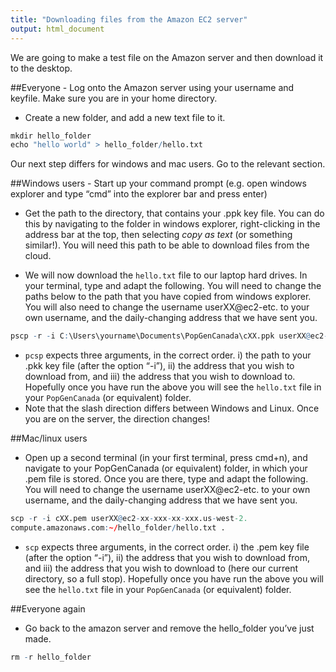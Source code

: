 ```yaml
---
title: "Downloading files from the Amazon EC2 server"
output: html_document
---
```


We are going to make a test file on the Amazon server and then download it to the desktop.

##Everyone
- Log onto the Amazon server using your username and keyfile. Make sure you are in your home directory.

- Create a new folder, and add a new text file to it.

```r
mkdir hello_folder
echo "hello world" > hello_folder/hello.txt
```


Our next step differs for windows and mac users. Go to the relevant section.


##Windows users
- Start up your command prompt (e.g. open windows explorer and type "cmd" into the explorer bar and press enter)

- Get the path to the directory, that contains your .ppk key file. You can do this by navigating to the folder in windows explorer, right-clicking in the address bar at the top, then selecting *copy as text* (or something similar!). You will need this path to be able to download files from the cloud.

- We will now download the `hello.txt` file to our laptop hard drives. In your terminal, type and adapt the following. You will need to change the paths below to the path that you have copied from windows explorer. You will also need to change the username userXX@ec2-etc. to your own username, and the daily-changing address that we have sent you. 


```r
pscp -r -i C:\Users\yourname\Documents\PopGenCanada\cXX.ppk userXX@ec2-XX-XXX-XX-XXX.us-west-2.compute.amazonaws.com:\hello_folder/hello.txt C:\users\yourname\Documents\PopGenCanada
```

- `pcsp` expects three arguments, in the correct order. i) the path to your .pkk key file (after the option "-i"), ii) the address that you wish to download from, and iii) the address that you wish to download to. Hopefully once you have run the above you will see the `hello.txt` file in your `PopGenCanada` (or equivalent) folder.
- Note that the slash direction differs between Windows and Linux. Once you are on the server, the direction changes!



##Mac/linux users

- Open up a second terminal (in your first terminal, press cmd+n), and navigate to your PopGenCanada (or equivalent) folder, in which your .pem file is stored. Once you are there, type and adapt the following. You will need to change the username userXX@ec2-etc. to your own username, and the daily-changing address that we have sent you. 

```R
scp -r -i cXX.pem userXX@ec2-xx-xxx-xx-xxx.us-west-2.
compute.amazonaws.com:~/hello_folder/hello.txt .
```

- `scp` expects three arguments, in the correct order. i) the .pem key file (after the option "-i"), ii) the address that you wish to download from, and iii) the address that you wish to download to (here our current directory, so a full stop). Hopefully once you have run the above you will see the `hello.txt` file in your `PopGenCanada` (or equivalent) folder.


##Everyone again

- Go back to the amazon server and remove the hello_folder you've just made.

```R
rm -r hello_folder
```
